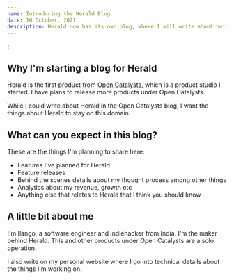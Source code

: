 ```yaml
---
name: Introducing the Herald Blog
date: 16 October, 2021
description: Herald now has its own blog, where I will write about building Herald, feature releases, behind the scenes details, and more.
---
```


<NextSeo
	title='Introducing the Herald Blog'
	description='Herald now has its own blog, where I will write about building Herald, feature releases, behind the scenes details, and more.'
/>;

## Why I'm starting a blog for Herald

Herald is the first product from [Open Catalysts](https://opencatalysts.tech), which is a product studio I started. I have plans to release more products under Open Catalysts.

While I could write about Herald in the Open Catalysts blog, I want the things about Herald to stay on this domain.

## What can you expect in this blog?

These are the things I'm planning to share here:

-   Features I've planned for Herald
-   Feature releases
-   Behind the scenes details about my thought process among other things
-   Analytics about my revenue, growth etc
-   Anything else that relates to Herald that I think you should know

## A little bit about me

I'm Ilango, a software engineer and indiehacker from India. I'm the maker behind Herald. This and other products under Open Catalysts are a solo operation.

I also write on my personal website where I go into technical details about the things I'm working on.
